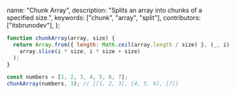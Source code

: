   name: "Chunk Array",
  description: "Splits an array into chunks of a specified size.",
  keywords: ["chunk", "array", "split"],
  contributors: ["itsbrunodev"],
};

```javascript
function chunkArray(array, size) {
  return Array.from({ length: Math.ceil(array.length / size) }, (_, i) =>
    array.slice(i * size, i * size + size)
  );
}
```

```javascript
const numbers = [1, 2, 3, 4, 5, 6, 7];
chunkArray(numbers, 3); // [[1, 2, 3], [4, 5, 6], [7]]
```
